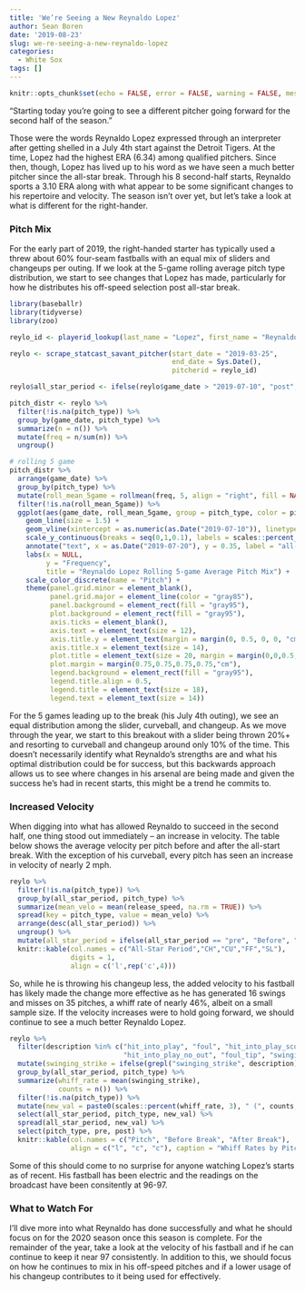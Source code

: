 ```yaml
---
title: 'We’re Seeing a New Reynaldo Lopez'
author: Sean Boren
date: '2019-08-23'
slug: we-re-seeing-a-new-reynaldo-lopez
categories:
  - White Sox
tags: []
---
```



```r
knitr::opts_chunk$set(echo = FALSE, error = FALSE, warning = FALSE, message = FALSE)
```

“Starting today you’re going to see a different pitcher going forward for the second half of the season.”

Those were the words Reynaldo Lopez expressed through an interpreter after getting shelled in a July 4th start against the Detroit Tigers. At the time, Lopez had the highest ERA (6.34) among qualified pitchers. Since then, though, Lopez has lived up to his word as we have seen a much better pitcher since the all-star break. Through his 8 second-half starts, Reynaldo sports a 3.10 ERA along with what appear to be some significant changes to his repertoire and velocity. The season isn’t over yet, but let’s take a look at what is different for the right-hander. 

### Pitch Mix

For the early part of 2019, the right-handed starter has typically used a threw about 60% four-seam fastballs with an equal mix of sliders and changeups per outing. If we look at the 5-game rolling average pitch type distribution, we start to see changes that Lopez has made, particularly for how he distributes his off-speed selection post all-star break. 

```r
library(baseballr)
library(tidyverse)
library(zoo)

reylo_id <- playerid_lookup(last_name = "Lopez", first_name = "Reynaldo")[["mlbam_id"]]

reylo <- scrape_statcast_savant_pitcher(start_date = "2019-03-25", 
                                        end_date = Sys.Date(), 
                                        pitcherid = reylo_id)

reylo$all_star_period <- ifelse(reylo$game_date > "2019-07-10", "post", "pre")
```

```r

pitch_distr <- reylo %>%
  filter(!is.na(pitch_type)) %>%
  group_by(game_date, pitch_type) %>%
  summarize(n = n()) %>%
  mutate(freq = n/sum(n)) %>%
  ungroup() 

# rolling 5 game
pitch_distr %>% 
  arrange(game_date) %>%
  group_by(pitch_type) %>%
  mutate(roll_mean_5game = rollmean(freq, 5, align = "right", fill = NA)) %>%
  filter(!is.na(roll_mean_5game)) %>%
  ggplot(aes(game_date, roll_mean_5game, group = pitch_type, color = pitch_type)) +
    geom_line(size = 1.5) +
    geom_vline(xintercept = as.numeric(as.Date("2019-07-10")), linetype = 3) +
    scale_y_continuous(breaks = seq(0,1,0.1), labels = scales::percent_format(accuracy = 2)) +
    annotate("text", x = as.Date("2019-07-20"), y = 0.35, label = "all-star game") +
    labs(x = NULL, 
         y = "Frequency", 
         title = "Reynaldo Lopez Rolling 5-game Average Pitch Mix") +
    scale_color_discrete(name = "Pitch") +
    theme(panel.grid.minor = element_blank(),
          panel.grid.major = element_line(color = "gray85"),
          panel.background = element_rect(fill = "gray95"),
          plot.background = element_rect(fill = "gray95"),
          axis.ticks = element_blank(),
          axis.text = element_text(size = 12),
          axis.title.y = element_text(margin = margin(0, 0.5, 0, 0, "cm"), size = 14), 
          axis.title.x = element_text(size = 14),
          plot.title = element_text(size = 20, margin = margin(0,0,0.5,0, "cm")),
          plot.margin = margin(0.75,0.75,0.75,0.75,"cm"),
          legend.background = element_rect(fill = "gray95"),
          legend.title.align = 0.5,
          legend.title = element_text(size = 18),
          legend.text = element_text(size = 14)) 
```


For the 5 games leading up to the break (his July 4th outing), we see an equal distribution among the slider, curveball, and changeup. As we move through the year, we start to this breakout with a slider being thrown 20%+ and resorting to curveball and changeup around only 10% of the time. This doesn’t necessarily identify what Reynaldo’s strengths are and what his optimal distribution could be for success, but this backwards approach allows us to see where changes in his arsenal are being made and given the success he's had in recent starts, this might be a trend he commits to. 

### Increased Velocity

When digging into what has allowed Reynaldo to succeed in the second half, one thing stood out immediately – an increase in velocity. The table below shows the average velocity per pitch before and after the all-start break. With the exception of his curveball, every pitch has seen an increase in velocity of nearly 2 mph. 

```r
reylo %>%
  filter(!is.na(pitch_type)) %>%
  group_by(all_star_period, pitch_type) %>%
  summarize(mean_velo = mean(release_speed, na.rm = TRUE)) %>%
  spread(key = pitch_type, value = mean_velo) %>% 
  arrange(desc(all_star_period)) %>% 
  ungroup() %>% 
  mutate(all_star_period = ifelse(all_star_period == "pre", "Before", "After")) %>%
  knitr::kable(col.names = c("All-Star Period","CH","CU","FF","SL"),
               digits = 1,
               align = c('l',rep('c',4)))
```

So, while he is throwing his changeup less, the added velocity to his fastball has likely made the change more effective as he has generated 16 swings and misses on 35 pitches, a whiff rate of nearly 46%, albeit on a small sample size. If the velocity increases were to hold going forward, we should continue to see a much better Reynaldo Lopez.

```r
reylo %>%
  filter(description %in% c("hit_into_play", "foul", "hit_into_play_score", "swinging_strike", 
                            "hit_into_play_no_out", "foul_tip", "swinging_strike_blocked", "foul_bunt")) %>%
  mutate(swinging_strike = ifelse(grepl("swinging_strike", description), 1, 0)) %>%
  group_by(all_star_period, pitch_type) %>%
  summarize(whiff_rate = mean(swinging_strike),
            counts = n()) %>%
  filter(!is.na(pitch_type)) %>%
  mutate(new_val = paste0(scales::percent(whiff_rate, 3), " (", counts, ")")) %>%
  select(all_star_period, pitch_type, new_val) %>%
  spread(all_star_period, new_val) %>%
  select(pitch_type, pre, post) %>%
  knitr::kable(col.names = c("Pitch", "Before Break", "After Break"),
               align = c("l", "c", "c"), caption = "Whiff Rates by Pitch")
```

Some of this should come to no surprise for anyone watching Lopez's starts as of recent. His fastball has been electric and the readings on the broadcast have been consitently at 96-97. 

### What to Watch For

I'll dive more into what Reynaldo has done successfully and what he should focus on for the 2020 season once this season is complete. For the remainder of the year, take a look at the velocity of his fastball and if he can continue to keep it near 97 consistently. In addition to this, we should focus on how he continues to mix in his off-speed pitches and if a lower usage of his changeup contributes to it being used for effectively. 


